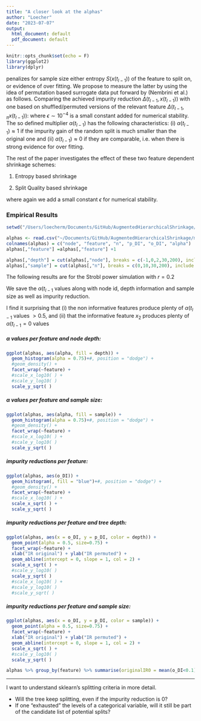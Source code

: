 ```yaml
---
title: "A closer look at the alphas"
author: "Loecher"
date: "2023-07-07"
output:
  html_document: default
  pdf_document: default
---
```


```r
knitr::opts_chunk$set(echo = F)
library(ggplot2)
library(dplyr)
```
\textit{Adaptive HS} penalizes for \textbf{both} sample size \textbf{and} either entropy $S\left( x(t_{l-1}) \right)$ of the feature to split on, or evidence of over fitting. 
We propose to measure the latter by using the idea of permutation based surrogate data put forward by (Nembrini et al.) as follows.
Comparing the achieved impurity reduction $\Delta(t_{l-1}, x(t_{l-1}))$  with one based on shuffled/permuted versions of the relevant feature $\Delta(t_{l-1}, { }_\pi x(t_{l-1}))$:
 \begin{equation}
\alpha(t_{l-1}) := 1 - \frac{\Delta(t_{l-1}, { }_\pi x(t_{l-1})) + \epsilon}{\Delta(t_{l-1}, x(t_{l-1}))+ \epsilon},
\label{eq:PermShrinkdef}
\end{equation}
where $\epsilon \sim 10^{-4}$ is a small constant added for numerical stability.
The so defined multiplier $\alpha(t_{l-1})$ has the following characteristics: (i) $\alpha(t_{l-1}) \approx 1$ if the impurity gain of the random split is much smaller than the original one and (ii) $\alpha(t_{l-1}) \approx 0$ if they are comparable\footnote{Note that we do not allow negative values for $\alpha(t_{l-1}) $, i.e. we threshold: $\alpha(t_{l-1}) = max(\alpha(t_{l-1}) ,0)$}, i.e. when there is  strong evidence for over fitting.

The rest of the paper investigates the effect of these two feature dependent shrinkage schemes:

1. Entropy based shrinkage
\begin{equation}
\gamma^S := 1 + S\left( x(t_{l-1}) \right) \cdot \lambda/N(t_{l-1}), % \; \; \gamma^S_2 := S(x_{l-1})  \cdot \left(  1 +  \lambda/N(t_{l-1})\right)
\label{eq:adHS1def}
\end{equation}

2. Split Quality based shrinkage
\begin{equation}
\gamma^I :=  1 + \frac{\lambda}{\alpha(t_{l-1}) N(t_{l-1}) } , \text{or } \gamma^I :=  1 + \frac{\lambda}{(\alpha(t_{l-1}) +  \epsilon) N(t_{l-1})} ,
\label{eq:adHS2def}
\end{equation}
 
 where again we add a small constant $\epsilon$  for numerical stability.
 
### Empirical Results
 
```r
setwd("/Users/loecherm/Documents/GitHub/AugmentedHierarchicalShrinkage/markus/arne_copy/experiments/power_simulation")

alphas <- read.csv("~/Documents/GitHub/AugmentedHierarchicalShrinkage/markus/arne_copy/experiments/power_simulation/alphas_01.txt", header=FALSE)
colnames(alphas) = c("node", "feature", "n", "p_DI", "o_DI", "alpha")
alphas[,"feature"] =alphas[,"feature"] +1
```
 
```r
alphas[,"depth"] = cut(alphas[,"node"], breaks = c(-1,0,2,30,200), include.lowest = F)
alphas[,"sample"] = cut(alphas[,"n"], breaks = c(0,10,30,200), include.lowest = F)
```

 
 The following results are for the Strobl power simulation with $r=0.2$
 
 We save the $\alpha(t_{l-1}$ values along with node id, depth information and sample size as well as impurity reduction.

I find it surprising that (i) the non informative features produce plenty of $\alpha(t_{l-1}$ values $> 0.5$, and (ii) that the informative feature $x_2$ produces plenty of $\alpha(t_{l-1}=0$ values


##### $\alpha$ values per feature and node depth:

```r
ggplot(alphas, aes(alpha, fill = depth)) + 
  geom_histogram(alpha = 0.75)+#, position = "dodge") + 
  #geom_density() +
  facet_wrap(~feature) +
  #scale_x_log10( ) +
  #scale_y_log10( )
  scale_y_sqrt( )
```

##### $\alpha$ values per feature and sample size:

```r
ggplot(alphas, aes(alpha, fill = sample)) + 
  geom_histogram(alpha = 0.75)+#, position = "dodge") + 
  #geom_density() +
  facet_wrap(~feature) +
  #scale_x_log10( ) +
  #scale_y_log10( )
  scale_y_sqrt( )
```

##### impurity reductions per feature:

```r
ggplot(alphas, aes(o_DI)) + 
  geom_histogram(, fill = "blue")+#, position = "dodge") + 
  #geom_density() +
  facet_wrap(~feature) +
  #scale_x_log10( ) +
  scale_x_sqrt( ) +
  scale_y_sqrt( )
```


##### impurity reductions per feature and tree depth:

```r
ggplot(alphas, aes(x = o_DI, y = p_DI, color = depth)) +
  geom_point(alpha = 0.5, size=0.75) +
  facet_wrap(~feature) +
  xlab("IR original") + ylab("IR permuted") +
  geom_abline(intercept = 0, slope = 1, col = 2) +
  scale_x_sqrt( ) +
  #scale_y_log10( )
  scale_y_sqrt( )
  #scale_x_log10( ) +
  #scale_y_log10( )
  #scale_y_sqrt( )
```

##### impurity reductions per feature and sample size:

```r
ggplot(alphas, aes(x = o_DI, y = p_DI, color = sample)) +
  geom_point(alpha = 0.5, size=0.75) +
  facet_wrap(~feature) +
  xlab("IR original") + ylab("IR permuted") +
  geom_abline(intercept = 0, slope = 1, col = 2) +
  scale_x_sqrt( ) +
  #scale_y_log10( )
  scale_y_sqrt( )
```

```r
alphas %>% group_by(feature) %>% summarise(originalIR0 = mean(o_DI<0.1))
```

-------------------------------------------------------

I want to understand sklearn's splitting criteria in more detail.

* Will the tree keep splitting, even if the impurity reduction is $0$?
* If one "exhausted" the levels of a categorical variable, will it still be part of the candidate list of potential splits?
